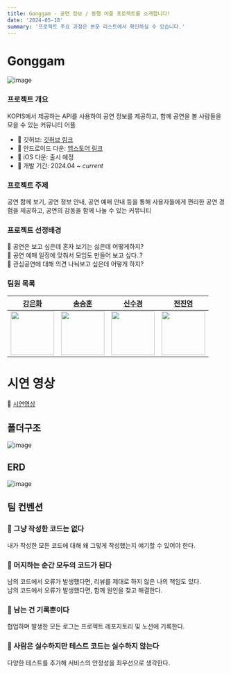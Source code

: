 ```yaml
---
title: Gonggam - 공연 정보 / 동행 어플 프로젝트를 소개합니다!
date: '2024-05-18'
summary: '프로젝트 주요 과정은 본문 리스트에서 확인하실 수 있습니다.'
---
```


# Gonggam

![image](https://github.com/murramge/portfolio_blog/assets/60298173/0bf98b5d-37fe-4ad2-a0e2-e2f04afda56e)

### 프로젝트 개요

KOPIS에서 제공하는 API를 사용하여 공연 정보를 제공하고, 함께 공연을 볼 사람들을 모을 수 있는 커뮤니티 어플

- 🔗 깃허브: [깃허브 링크](https://github.com/murramge/GongGam_APP_Project)
- 🔗 안드로이드 다운: [앱스토어 링크]()
- 🔗 iOS 다운: 출시 예정
- 📅 개발 기간: 2024.04 ~ _current_

### 프로젝트 주제

공연 함께 보기, 공연 정보 안내, 공연 예매 안내 등을 통해 사용자들에게
편리한 공연 경험을 제공하고, 공연의 감동을 함께 나눌 수 있는 커뮤니티

### 프로젝트 선정배경

🤔 공연은 보고 싶은데 혼자 보기는 싫은데 어떻게하지? <br/>
🤔 공연 예매 일정에 맞춰서 모임도 만들어 보고 싶다..?<br/>
🤔 관심공연에 대해 의견 나눠보고 싶은데 어떻게 하지?<br/>

### 팀원 목록

<table>
  <thead>
    <tr>
      <th align="center">
        <b>
          <a href="https://github.com/murramge">강은화</a>
        </b>
      </th>
      <th align="center">
        <b>
          <a href="https://github.com/SSH8560">송승훈</a>
        </b>
      </th>
      <th align="center">
        <b>
          <a href="https://github.com/newsks">신수경</a>
        </b>
      </th>
      <th align="center">
        <b>
          <a href="https://github.com/espoiryoung">전진영</a>
        </b>
      </th>
    </tr>
  </thead>
  <tbody>
    <tr>
      <td align="center">
        <a href="https://github.com/murramge">
          <img src="https://avatars.githubusercontent.com/u/60298173?v=4" width="100px" />
        </a>
      </td>
      <td align="center">
        <a href="https://github.com/SSH8560">
          <img src="https://avatars.githubusercontent.com/u/74501208?v=4" width="100px" />
        </a>
      </td>
      <td align="center">
        <a href="https://github.com/newsks">
          <img src="https://avatars.githubusercontent.com/u/129296269?v=4" width="100px" />
        </a>
      </td>
      <td align="center">
        <a href="https://github.com/espoiryoung">
          <img src="https://avatars.githubusercontent.com/u/80727081?v=4" width="100px" />
        </a>
      </td>
    </tr>
  </tbody>
</table>

# 시연 영상

🔗 [시연영상](https://youtu.be/KYwfAjVl6mY)

## 폴더구조

![image](https://github.com/murramge/portfolio_blog/assets/60298173/4e02fa8b-3768-46a6-bd4f-0ed3a77ffcb1)

## ERD

![image](https://github.com/murramge/portfolio_blog/assets/60298173/fcc1acac-74e8-4de7-8a30-242a0a9f224b)

## 팀 컨벤션

### 💫 그냥 작성한 코드는 없다

내가 작성한 모든 코드에 대해 왜 그렇게 작성했는지 얘기할 수 있어야 한다.

### 💫 머지하는 순간 모두의 코드가 된다

남의 코드에서 오류가 발생했다면, 리뷰를 제대로 하지 않은 나의 책임도 있다. <br />
남의 코드에서 오류가 발생했다면, 함께 원인을 찾고 해결한다.

### 💫 남는 건 기록뿐이다

협업하며 발생한 모든 로그는 프로젝트 레포지토리 및 노션에 기록한다.

### 💫 사람은 실수하지만 테스트 코드는 실수하지 않는다

다양한 테스트를 추가해 서비스의 안정성을 최우선으로 생각한다.
